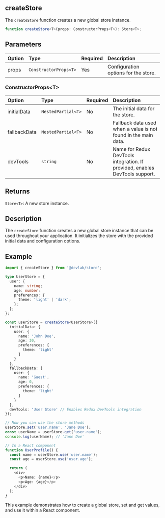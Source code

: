 ## createStore

The `createStore` function creates a new global store instance.

```typescript
function createStore<T>(props: ConstructorProps<T>): Store<T>;
```

## Parameters

| Option | Type                  | Required | Description                          |
| :----- | :-------------------- | :------- | :----------------------------------- |
| props  | `ConstructorProps<T>` | Yes      | Configuration options for the store. |

### ConstructorProps\<T>

| Option       | Type               | Required | Description                                                                 |
| :----------- | :----------------- | :------- | :-------------------------------------------------------------------------- |
| initialData  | `NestedPartial<T>` | No       | The initial data for the store.                                             |
| fallbackData | `NestedPartial<T>` | No       | Fallback data used when a value is not found in the main data.              |
| devTools     | `string`           | No       | Name for Redux DevTools integration. If provided, enables DevTools support. |

## Returns

`Store<T>`: A new store instance.

## Description

The `createStore` function creates a new global store instance that can be used throughout your application. It initializes the store with the provided initial data and configuration options.

## Example

```typescript
import { createStore } from '@devlab/store';

type UserStore = {
  user: {
    name: string;
    age: number;
    preferences: {
      theme: 'light' | 'dark';
    };
  };
};

const userStore = createStore<UserStore>({
  initialData: {
    user: {
      name: 'John Doe',
      age: 30,
      preferences: {
        theme: 'light'
      }
    }
  },
  fallbackData: {
    user: {
      name: 'Guest',
      age: 0,
      preferences: {
        theme: 'light'
      }
    }
  },
  devTools: 'User Store' // Enables Redux DevTools integration
});

// Now you can use the store methods
userStore.set('user.name', 'Jane Doe');
const userName = userStore.get('user.name');
console.log(userName); // 'Jane Doe'

// In a React component
function UserProfile() {
  const name = userStore.use('user.name');
  const age = userStore.use('user.age');

  return (
    <div>
      <p>Name: {name}</p>
      <p>Age: {age}</p>
    </div>
  );
}
```

This example demonstrates how to create a global store, set and get values, and use it within a React component.
